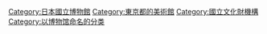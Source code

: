 [[Category:日本國立博物館|Category:日本國立博物館]]
[[Category:東京都的美術館|Category:東京都的美術館]]
[[Category:國立文化財機構|Category:國立文化財機構]]
[[Category:以博物馆命名的分类|Category:以博物馆命名的分类]]
